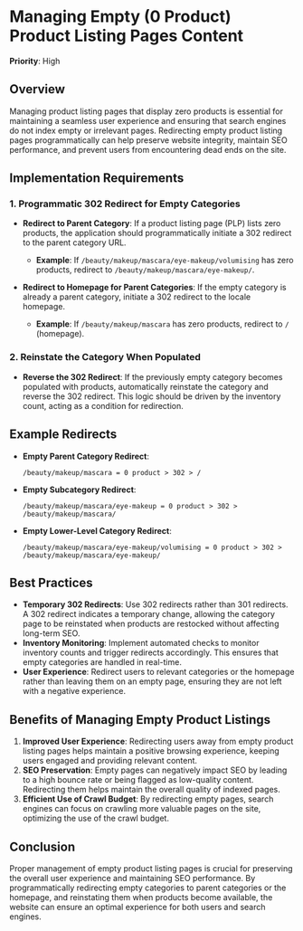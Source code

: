 
# Managing Empty (0 Product) Product Listing Pages Content

**Priority**: High

## Overview

Managing product listing pages that display zero products is essential for maintaining a seamless user experience and ensuring that search engines do not index empty or irrelevant pages. Redirecting empty product listing pages programmatically can help preserve website integrity, maintain SEO performance, and prevent users from encountering dead ends on the site.

## Implementation Requirements

### 1. Programmatic 302 Redirect for Empty Categories

- **Redirect to Parent Category**: If a product listing page (PLP) lists zero products, the application should programmatically initiate a 302 redirect to the parent category URL.
  - **Example**: If `/beauty/makeup/mascara/eye-makeup/volumising` has zero products, redirect to `/beauty/makeup/mascara/eye-makeup/`.

- **Redirect to Homepage for Parent Categories**: If the empty category is already a parent category, initiate a 302 redirect to the locale homepage.
  - **Example**: If `/beauty/makeup/mascara` has zero products, redirect to `/` (homepage).

### 2. Reinstate the Category When Populated

- **Reverse the 302 Redirect**: If the previously empty category becomes populated with products, automatically reinstate the category and reverse the 302 redirect. This logic should be driven by the inventory count, acting as a condition for redirection.

## Example Redirects

- **Empty Parent Category Redirect**:
  ```
  /beauty/makeup/mascara = 0 product > 302 > /
  ```
- **Empty Subcategory Redirect**:
  ```
  /beauty/makeup/mascara/eye-makeup = 0 product > 302 > /beauty/makeup/mascara/
  ```
- **Empty Lower-Level Category Redirect**:
  ```
  /beauty/makeup/mascara/eye-makeup/volumising = 0 product > 302 > /beauty/makeup/mascara/eye-makeup/
  ```

## Best Practices

- **Temporary 302 Redirects**: Use 302 redirects rather than 301 redirects. A 302 redirect indicates a temporary change, allowing the category page to be reinstated when products are restocked without affecting long-term SEO.
- **Inventory Monitoring**: Implement automated checks to monitor inventory counts and trigger redirects accordingly. This ensures that empty categories are handled in real-time.
- **User Experience**: Redirect users to relevant categories or the homepage rather than leaving them on an empty page, ensuring they are not left with a negative experience.

## Benefits of Managing Empty Product Listings

1. **Improved User Experience**: Redirecting users away from empty product listing pages helps maintain a positive browsing experience, keeping users engaged and providing relevant content.
2. **SEO Preservation**: Empty pages can negatively impact SEO by leading to a high bounce rate or being flagged as low-quality content. Redirecting them helps maintain the overall quality of indexed pages.
3. **Efficient Use of Crawl Budget**: By redirecting empty pages, search engines can focus on crawling more valuable pages on the site, optimizing the use of the crawl budget.

## Conclusion

Proper management of empty product listing pages is crucial for preserving the overall user experience and maintaining SEO performance. By programmatically redirecting empty categories to parent categories or the homepage, and reinstating them when products become available, the website can ensure an optimal experience for both users and search engines.
